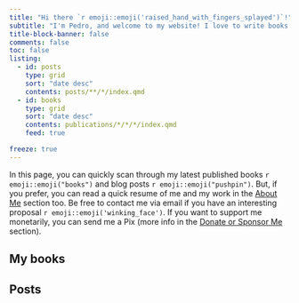 ```yaml
---
title: "Hi there `r emoji::emoji('raised_hand_with_fingers_splayed')`!"
subtitle: "I'm Pedro, and welcome to my website! I love to write books about programming, and to develop open-source software"
title-block-banner: false
comments: false 
toc: false
listing:
  - id: posts
    type: grid
    sort: "date desc"
    contents: posts/**/*/index.qmd
  - id: books
    type: grid
    sort: "date desc"
    contents: publications/*/*/*/index.qmd
    feed: true

freeze: true
---
```


In this page, you can quickly scan through my latest published books `r emoji::emoji("books")` and blog posts `r emoji::emoji("pushpin")`. But, if you prefer, you can read a quick resume of me and my work in the [About Me](about.qmd) section too. Be free to contact me via email if you have an interesting proposal `r emoji::emoji('winking_face')`. If you want to support me monetarily, you can send me a Pix (more info in the [Donate or Sponsor Me](donate.qmd) section).

## My books

::: {#books}
:::

## Posts

::: {#posts}
:::

<br>




